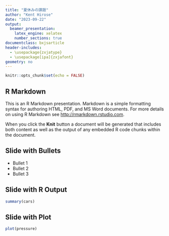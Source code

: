 ```yaml
---
title: "夏休みの課題"
author: "Kent Hirose"
date: "2023-09-22"
output:
  beamer_presentation: 
    latex_engine: xelatex 
    number_sections: true
documentclass: bxjsarticle
header-includes: 
  - \usepackage{zxjatype} 
  - \usepackage[ipa]{zxjafont} 
geometry: no
---
```


```r
knitr::opts_chunk$set(echo = FALSE)
```

## R Markdown

This is an R Markdown presentation. Markdown is a simple formatting syntax for authoring HTML, PDF, and MS Word documents. For more details on using R Markdown see <http://rmarkdown.rstudio.com>.

When you click the **Knit** button a document will be generated that includes both content as well as the output of any embedded R code chunks within the document.

## Slide with Bullets

- Bullet 1
- Bullet 2
- Bullet 3

## Slide with R Output

```r
summary(cars)
```

## Slide with Plot

```r
plot(pressure)
```

